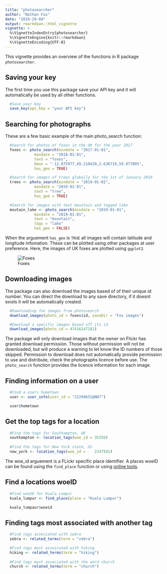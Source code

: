 ```yaml
---
title: "photosearcher"
author: "Nathan Fox"
date: "2019-29-04"
output: rmarkdown::html_vignette
vignette: >
  %\VignetteIndexEntry{photosearcher}
  %\VignetteEngine{knitr::rmarkdown}
  %\VignetteEncoding{UTF-8}
---
```


This vignette provides an overview of the functions in R package `photosearcher`.

## Saving your key
The first time you use this package save your API key and it will automatically be used by all other functions.
```r
  #Save your key
  save_key(api_key = "your API key")
```

## Searching for photographs
These are a few basic example of the main photo_search function:
```r
  #Search for photos of foxes in the UK for the year 2017
  foxes <- photo_search(mindate = "2017-01-01",
             maxdate = "2018-01-01",
             text = "foxes",
             bbox = "-12.875977,49.210420,2.636719,59.977005",
             has_geo = TRUE)  

  #Search for images of trees globally for the 1st of January 2019
  trees <- photo_search(mindate = "2019-01-01",
             maxdate = "2019-01-01",
             text = "tree",
             has_geo = TRUE)

  #Search for images with text mountain and tagged lake
  moutain_lake <- photo_search(mindate = "2019-01-01",
             maxdate = "2019-01-01",
             text = "mountain",
             tags = "lake"
             has_geo = FALSE)
```
When the arguement `has_geo` is `TRUE` all images will contain latitude and longitude infomation. These can be plotted using other packages at user preference. Here, the images of UK foxes are plotted using `ggplot2`. 

![Foxes](https://github.com/nfox29/photosearcher/blob/master/images/foxes.png?raw=true)

## Downloading images
The package can also download the images based of of their unique id number. You can direct the download to any save directory, if it doesnt exists it will be automatically created.
```r
  #Downloading fox images from photosearch
  download_images(photo_id = foxes$id, saveDir = "Fox images")

  #Download a specific images based off its id
  download_images(photo_id = 47416147181)
```
The package will only download images that the owner on Flickr has granted download permission. Those without permission will not be downloaded, but will produce a warning to let know the ID numbers of those skipped. Permission to download does not automatically provide permission to use and distribute, check the photographs licence before use. The `photo_search` function provides the licence information for each image.

## Finding information on a user
```r
  #Find a users hometown
  user <- user_info(user_id = "22299651@N07")

  user$hometown
```

## Get the top tags for a location
```r
  #Find the tags for Southampton, UK
  southampton <- location_tags(woe_id = 35356)
  
  #Find the tags for New York state, US
  new_york <- location_tags(woe_id = 	2347591)

```
The woe_id arguement is a FLickr specific place identifier. A places woeID can be found using the `find_place` function or using [online tools](http://woeid.rosselliot.co.nz/). 

## Find a locations woeID
```r
  #Find woeID for Kuala Lumpur
  kuala_lumpur <- find_place(place = "Kuala Lumpur")

  kuala_lumpaur$woeid
```

## Finding tags most associated with another tag
```r
  #Find tags associated with zebra
  zebra <- related_terms(term = "zebra")

  #Find tags most assoicated with hiking
  hiking <- related_terms(term = "hiking")
  
  #Find tags most associated with the word church
  church <- related_terms(term = "church")

```
